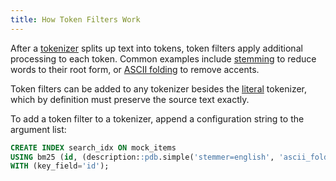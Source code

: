 ```yaml
---
title: How Token Filters Work
---
```


After a [tokenizer](/v2/tokenizers) splits up text into tokens, token filters
apply additional processing to each token. Common examples include [stemming](/v2/token_filters/stemming)
to reduce words to their root form, or [ASCII folding](/v2/token_filters/ascii_folding) to remove accents.

Token filters can be added to any tokenizer besides the [literal](/v2/tokenizers/available_tokenizers/exact) tokenizer, which by definition
must preserve the source text exactly.

To add a token filter to a tokenizer, append a configuration string to the argument list:

```sql
CREATE INDEX search_idx ON mock_items
USING bm25 (id, (description::pdb.simple('stemmer=english', 'ascii_folding=true')))
WITH (key_field='id');
```
